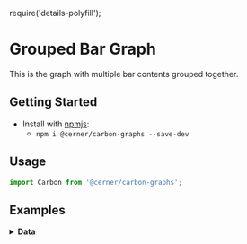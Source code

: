 require('details-polyfill');

# Grouped Bar Graph
This is the graph with multiple bar contents grouped together.

## Getting Started

- Install with [npmjs](https://www.npmjs.com):
  - `npm i @cerner/carbon-graphs --save-dev`

## Usage
```jsx
import Carbon from '@cerner/carbon-graphs';
```
## Examples
<BarGraph />

<details>
<summary style={{fontSize: 24 }}>
<b>Data</b>
</summary>

### Graph Config object
<GraphConfig />

### Data object
#### Dataset 1
<DataObject1 />

#### Dataset 2
<DataObject2 />

#### Dataset 3
<DataObject3 />

</details>
